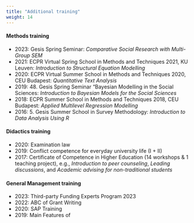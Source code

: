 ```yaml
---
title: "Additional training"
weight: 14
---
```


#### Methods training
- 2023: Gesis Spring Seminar: *Comparative Social Research with Multi-Group SEM*
- 2021: ECPR Virtual Spring School in Methods and Techniques 2021, KU Leuven: *Introduction to Structural Equation Modelling*
- 2020: ECPR Virtual Summer School in Methods and Techniques 2020, CEU Budapest: *Quantitative Text Analysis*
- 2019: 48. Gesis Spring Seminar "Bayesian Modelling in the Social Sciences: *Introduction to Bayesian Models for the Social Sciences*
- 2018: ECPR Summer School in Methods and Techniques 2018, CEU Budapest: *Applied Multilevel Regression Modelling*
- 2016: 5. Gesis Summer School in Survey Methodology: *Introduction to Data Analysis Using R*

#### Didactics training
- 2020: Examination law
- 2019: Conflict competence for everyday university life (I + II)
- 2017: Certificate of Competence in Higher Education (14 workshops & 1 teaching project), e.g., *Introduction to peer counseling*, *Leading discussions*, and *Academic advising for non-traditional students*

#### General Management training
- 2023: Third-party Funding Experts Program 2023
- 2022: ABC of Grant Writing
- 2020: SAP Training
- 2019: Main Features of \textit{Berufungsverfahren}